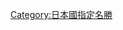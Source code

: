 {{Catmore|特别名胜}}
{{Commonscat|Special Places of Scenic Beauty}}

[[Category:日本國指定名勝|Category:日本國指定名勝]]